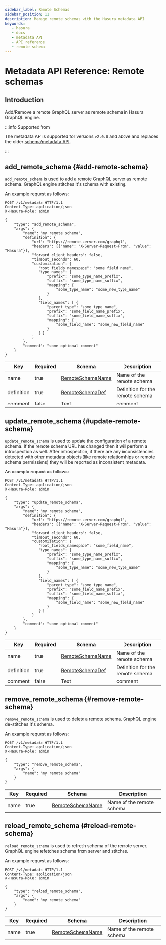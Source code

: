 ```yaml
---
sidebar_label: Remote Schemas
sidebar_position: 11
description: Manage remote schemas with the Hasura metadata API
keywords:
   - hasura
   - docs
   - metadata API
   - API reference
   - remote schema
---
```


# Metadata API Reference: Remote schemas

## Introduction

Add/Remove a remote GraphQL server as remote schema in Hasura GraphQL
engine.

:::info Supported from

The metadata API is supported for versions `v2.0.0` and above and
replaces the older [schema/metadata API](/graphql/core/api-reference/schema-metadata-api/index.mdx).

:::

## add_remote_schema {#add-remote-schema}

`add_remote_schema` is used to add a remote GraphQL server as remote
schema. GraphQL engine stitches it's schema with existing.

An example request as follows:

```http
POST /v1/metadata HTTP/1.1
Content-Type: application/json
X-Hasura-Role: admin

{
    "type": "add_remote_schema",
    "args": {
        "name": "my remote schema",
        "definition": {
            "url": "https://remote-server.com/graphql",
            "headers": [{"name": "X-Server-Request-From", "value": "Hasura"}],
            "forward_client_headers": false,
            "timeout_seconds": 60,
            "customization": {
               "root_fields_namespace": "some_field_name",
               "type_names": {
                   "prefix": "some_type_name_prefix",
                   "suffix": "some_type_name_suffix",
                   "mapping": {
                       "some_type_name": "some_new_type_name"
                   }
               },
               "field_names": [ {
                   "parent_type": "some_type_name",
                   "prefix": "some_field_name_prefix",
                   "suffix": "some_field_name_suffix",
                   "mapping": {
                       "some_field_name": "some_new_field_name"
                   }
               } ]
            }
        },
        "comment": "some optional comment"
    }
}
```

| Key        | Required | Schema                                                                            | Description                      |
|------------|----------|-----------------------------------------------------------------------------------|----------------------------------|
| name       | true     | [RemoteSchemaName](/graphql/core/api-reference/syntax-defs.mdx#remoteschemaname)  | Name of the remote schema        |
| definition | true     | [RemoteSchemaDef](/graphql/core/api-reference/syntax-defs.mdx#remoteschemadef)    | Definition for the remote schema |
| comment    | false    | Text                                                                              | comment                          |

## update_remote_schema {#update-remote-schema}

`update_remote_schema` is used to update the configuration of a remote
schema. If the remote schema URL has changed then it will perform a
introspection as well. After introspection, if there are any
inconsistencies detected with other metadata objects (like remote
relationships or remote schema permissions) they will be reported as
<span class="title-ref">inconsistent_metadata</span>.

An example request as follows:

```http
POST /v1/metadata HTTP/1.1
Content-Type: application/json
X-Hasura-Role: admin

{
    "type": "update_remote_schema",
    "args": {
        "name": "my remote schema",
        "definition": {
            "url": "https://remote-server.com/graphql",
            "headers": [{"name": "X-Server-Request-From", "value": "Hasura"}],
            "forward_client_headers": false,
            "timeout_seconds": 60,
            "customization": {
               "root_fields_namespace": "some_field_name",
               "type_names": {
                   "prefix": "some_type_name_prefix",
                   "suffix": "some_type_name_suffix",
                   "mapping": {
                       "some_type_name": "some_new_type_name"
                   }
               },
               "field_names": [ {
                   "parent_type": "some_type_name",
                   "prefix": "some_field_name_prefix",
                   "suffix": "some_field_name_suffix",
                   "mapping": {
                       "some_field_name": "some_new_field_name"
                   }
               } ]
            }
        },
        "comment": "some optional comment"
    }
}
```

| Key        | Required | Schema                                                                            | Description                      |
|------------|----------|-----------------------------------------------------------------------------------|----------------------------------|
| name       | true     | [RemoteSchemaName](/graphql/core/api-reference/syntax-defs.mdx#remoteschemaname)  | Name of the remote schema        |
| definition | true     | [RemoteSchemaDef](/graphql/core/api-reference/syntax-defs.mdx#remoteschemadef)    | Definition for the remote schema |
| comment    | false    | Text                                                                              | comment                          |


## remove_remote_schema {#remove-remote-schema}

`remove_remote_schema` is used to delete a remote schema. GraphQL engine
de-stitches it's schema.

An example request as follows:

```http
POST /v1/metadata HTTP/1.1
Content-Type: application/json
X-Hasura-Role: admin

{
    "type": "remove_remote_schema",
    "args": {
        "name": "my remote schema"
    }
}
```

| Key  | Required | Schema                                                                           | Description               |
|------|----------|----------------------------------------------------------------------------------|---------------------------|
| name | true     | [RemoteSchemaName](/graphql/core/api-reference/syntax-defs.mdx#remoteschemaname) | Name of the remote schema |


## reload_remote_schema {#reload-remote-schema}

`reload_remote_schema` is used to refresh schema of the remote server.
GraphQL engine refetches schema from server and stitches.

An example request as follows:

```http
POST /v1/metadata HTTP/1.1
Content-Type: application/json
X-Hasura-Role: admin

{
    "type": "reload_remote_schema",
    "args": {
        "name": "my remote schema"
    }
}
```

| Key  | Required | Schema                                                                           | Description               |
|------|----------|----------------------------------------------------------------------------------|---------------------------|
| name | true     | [RemoteSchemaName](/graphql/core/api-reference/syntax-defs.mdx#remoteschemaname) | Name of the remote schema |
